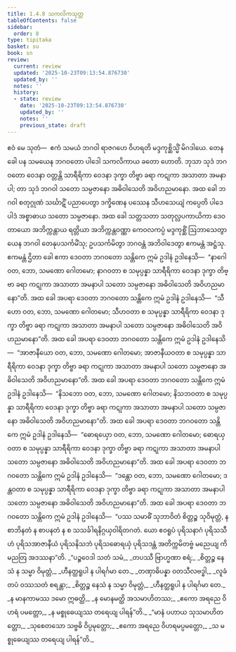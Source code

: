 ```yaml
---
title: 1.4.8 သကလိကသုတ္တ
tableOfContents: false
sidebar:
  order: 8
type: tipitaka
basket: su
book: sn
review:
  current: review
  updated: '2025-10-23T09:13:54.876730'
  updated_by: ''
  notes: ''
  history:
  - state: review
    date: '2025-10-23T09:13:54.876730'
    updated_by: ''
    notes: ''
    previous_state: draft
---
```



<ReviewStatus review={frontmatter.review} showDetails={true} />

<HypothesisAnnotation frontmatter={frontmatter} />

<DynamicBreadcrumb />

<Division number="38" book="sn" e="ch" v="18" p="285">

<Paragraph number="214" book="sn">
ဧဝံ မေ သုတံ—  ဧကံ သမယံ ဘဂဝါ ရာဇဂဟေ ဝိဟရတိ မဒ္ဒကုစ္ဆိသ္မိံ မိဂဒါယေ. တေန ခေါ ပန သမယေန ဘဂဝတော ပါဒေါ သကလိကာယ ခတော ဟောတိ. ဘုသာ သုဒံ ဘဂဝတော ဝေဒနာ ဝတ္တန္တိ သာရီရိကာ ဝေဒနာ ဒုက္ခာ တိဗ္ဗာ ခရာ ကဋုကာ အသာတာ အမနာပါ; တာ သုဒံ ဘဂဝါ သတော သမ္ပဇာနော အဓိဝါသေတိ အဝိဟညမာနော. အထ ခေါ ဘဂဝါ စတုဂ္ဂုဏံ သင်္ဃာဋိံ ပညာပေတွာ ဒက္ခိဏေန ပဿေန သီဟသေယျံ ကပ္ပေတိ ပါဒေ ပါဒံ အစ္စာဓာယ သတော သမ္ပဇာနော.
</Paragraph>

<Paragraph number="215" book="sn">
အထ ခေါ သတ္တသတာ သတုလ္လပကာယိကာ ဒေဝတာယော အဘိက္ကန္တာယ ရတ္တိယာ အဘိက္ကန္တဝဏ္ဏာ ကေဝလကပ္ပံ မဒ္ဒကုစ္ဆိံ ဩဘာသေတွာ ယေန ဘဂဝါ တေနုပသင်္ကမိံသု; ဥပသင်္ကမိတွာ ဘဂဝန္တံ အဘိဝါဒေတွာ ဧကမန္တံ အဋ္ဌံသု. ဧကမန္တံ ဌိတာ ခေါ ဧကာ ဒေဝတာ ဘဂဝတော သန္တိကေ ဣမံ ဥဒါနံ ဥဒါနေသိ—  “နာဂေါ ဝတ, ဘော, သမဏော ဂေါတမော; နာဂဝတာ စ သမုပ္ပန္နာ သာရီရိကာ ဝေဒနာ ဒုက္ခာ တိဗ္ဗာ ခရာ ကဋုကာ အသာတာ အမနာပါ သတော သမ္ပဇာနော အဓိဝါသေတိ အဝိဟညမာနော”တိ.
</Paragraph>

<Paragraph number="216" book="sn">
အထ ခေါ အပရာ ဒေဝတာ ဘဂဝတော သန္တိကေ ဣမံ ဥဒါနံ ဥဒါနေသိ—  “သီဟော ဝတ, ဘော, သမဏော ဂေါတမော; သီဟဝတာ စ သမုပ္ပန္နာ သာရီရိကာ ဝေဒနာ ဒုက္ခာ တိဗ္ဗာ ခရာ ကဋုကာ အသာတာ အမနာပါ သတော သမ္ပဇာနော အဓိဝါသေတိ အဝိဟညမာနော”တိ.
</Paragraph>

<Paragraph number="217" book="sn">
အထ ခေါ အပရာ ဒေဝတာ ဘဂဝတော သန္တိကေ ဣမံ ဥဒါနံ ဥဒါနေသိ—  “အာဇာနီယော ဝတ, ဘော, သမဏော ဂေါတမော; အာဇာနီယဝတာ စ သမုပ္ပန္နာ သာရီရိကာ ဝေဒနာ ဒုက္ခာ တိဗ္ဗာ ခရာ ကဋုကာ အသာတာ အမနာပါ သတော သမ္ပဇာနော အဓိဝါသေတိ အဝိဟညမာနော”တိ.
</Paragraph>

<Paragraph number="218" book="sn">
အထ ခေါ အပရာ ဒေဝတာ ဘဂဝတော သန္တိကေ ဣမံ ဥဒါနံ ဥဒါနေသိ—  “နိသဘော ဝတ, ဘော, သမဏော ဂေါတမော; နိသဘဝတာ စ သမုပ္ပန္နာ သာရီရိကာ ဝေဒနာ ဒုက္ခာ တိဗ္ဗာ ခရာ ကဋုကာ အသာတာ အမနာပါ သတော သမ္ပဇာနော အဓိဝါသေတိ အဝိဟညမာနော”တိ.
</Paragraph>

<Paragraph number="219" book="sn">
အထ ခေါ အပရာ ဒေဝတာ ဘဂဝတော သန္တိကေ ဣမံ ဥဒါနံ ဥဒါနေသိ—  “ဓောရယှော ဝတ, ဘော, သမဏော ဂေါတမော; ဓောရယှဝတာ စ သမုပ္ပန္နာ သာရီရိကာ ဝေဒနာ ဒုက္ခာ တိဗ္ဗာ ခရာ ကဋုကာ အသာတာ အမနာပါ သတော သမ္ပဇာနော အဓိဝါသေတိ အဝိဟညမာနော”တိ.
</Paragraph>

<Paragraph number="220" book="sn">
အထ ခေါ အပရာ ဒေဝတာ ဘဂဝတော သန္တိကေ ဣမံ ဥဒါနံ ဥဒါနေသိ—  “ဒန္တော ဝတ, ဘော, သမဏော ဂေါတမော; ဒန္တဝတာ စ သမုပ္ပန္နာ သာရီရိကာ ဝေဒနာ ဒုက္ခာ တိဗ္ဗာ ခရာ ကဋုကာ အသာတာ အမနာပါ သတော သမ္ပဇာနော အဓိဝါသေတိ အဝိဟညမာနော”တိ.
</Paragraph>

<Paragraph number="221" book="sn">
အထ ခေါ အပရာ ဒေဝတာ ဘဂဝတော သန္တိကေ ဣမံ ဥဒါနံ ဥဒါနေသိ—  “ပဿ သမာဓိံ သုဘာဝိတံ စိတ္တဉ္စ သုဝိမုတ္တံ, န စာဘိနတံ န စာပနတံ န စ သသင်္ခါရနိဂ္ဂယှဝါရိတဂတံ. ယော ဧဝရူပံ ပုရိသနာဂံ ပုရိသသီဟံ ပုရိသအာဇာနီယံ ပုရိသနိသဘံ ပုရိသဓောရယှံ ပုရိသဒန္တံ အတိက္ကမိတဗ္ဗံ မညေယျ ကိမညတြ အဒဿနာ”တိ.
</Paragraph>

<Paragraph number="222" type="verses" book="sn">
_“ပဉ္စဝေဒါ သတံ သမံ,_  
_တပဿီ ဗြာဟ္မဏာ စရံ;_  
_စိတ္တဉ္စ နေသံ န သမ္မာ ဝိမုတ္တံ,_  
_ဟီနတ္ထရူပါ န ပါရင်္ဂမာ တေ._  

</Paragraph>

<Paragraph number="223" type="verses" book="sn">
_တဏှာဓိပန္နာ ဝတသီလဗဒ္ဓါ,_  
_လူခံ တပံ ဝဿသတံ စရန္တာ;_  
_စိတ္တဉ္စ နေသံ န သမ္မာ ဝိမုတ္တံ,_  
_ဟီနတ္ထရူပါ န ပါရင်္ဂမာ တေ._  

</Paragraph>

<Paragraph number="224" type="verses" book="sn">
_န မာနကာမဿ ဒမော ဣဓတ္ထိ,_  
_န မောနမတ္ထိ အသမာဟိတဿ;_  
_ဧကော အရညေ ဝိဟရံ ပမတ္တော,_  
_န မစ္စုဓေယျဿ တရေယျ ပါရန်”တိ._  

</Paragraph>

<Paragraph number="225" type="verses" book="sn">
_“မာနံ ပဟာယ သုသမာဟိတတ္တော,_  
_သုစေတသော သဗ္ဗဓိ ဝိပ္ပမုတ္တော;_  
_ဧကော အရညေ ဝိဟရမပ္ပမတ္တော,_  
_သ မစ္စုဓေယျဿ တရေယျ ပါရန်”တိ._
</Paragraph>
</Division>